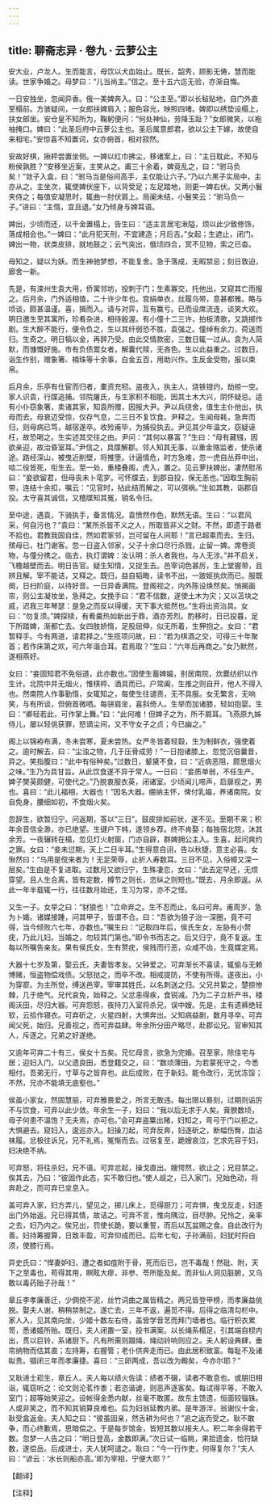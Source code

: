```yaml
---
---
---
```

title: 聊斋志异 · 卷九 · 云萝公主
---

安大业，卢龙人。生而能言，母饮以犬血始止。既长，韶秀，顾影无俦，慧而能读。世家争婚之。母梦曰：“儿当尚主。”信之。至十五六迄无验，亦渐自悔。

一日安独坐，忽闻异香。俄一美婢奔入。曰：“公主至。”即以长毡贴地，自门外直至榻前。方骇疑间，一女郎扶婢肩入；服色容光，映照四堵。婢即以绣垫设榻上，扶女郎坐。安仓皇不知所为，鞠躬便问：“何处神仙，劳降玉趾？”女郎微笑，以袍袖掩口。婢曰：“此圣后府中云萝公主也。圣后属意郎君，欲以公主下嫁，故使自来相宅。”安惊喜不知置词，女亦俯首，相对寂然。

安故好棋，揪枰尝置坐侧。一婢以红巾拂尘，移诸案上，曰：“主日耽此，不知与粉侯孰胜？”安移坐近案，主笑从之。甫三十余着，婢竟乱之，曰：“驸马负矣！”敛子入盒，曰：“驸马当是俗间高手，主仅能让六子。”乃以六黑子实局中，主亦从之。主坐次，辄使婢伏座下，以背受足；左足踏地，则更一婢右伏。又两小鬟夹侍之；每值安凝思时，辄曲一肘伏肩上。局阑未结，小鬟笑云：“驸马负一子。”进曰：“主惰，宜且退。”女乃倾身与婢耳语。

婢出，少顷而还，以千金置榻上，告生曰：“适主言居宅湫隘，烦以此少致修饰，落成相会也。”一婢曰：“此月犯天刑，不宜建造；月后吉。”女起；生遮止，闭门。婢出一物，状类皮排，就地鼓之；云气突出，俄顷四合，冥不见物，索之已杳。

母知之，疑以为妖。而生神驰梦想，不能复舍。急于落成，无暇禁忌；刻日敦迫，廊舍一新。

先是，有滦州生袁大用，侨寓邻坊，投刺于门；生素寡交，托他出，又窥其亡而报之。后月余，门外适相值，二十许少年也。宫绢单衣，丝履乌带，意甚都雅。略与顷谈，颇甚温谨。喜，揖而入。请与对弈，互有赢亏。已而设席流连，谈笑大欢。明日邀生至其寓所，珍肴杂进，相待殷渥。有小僮十二三许，拍板清歌，又跳掷作剧。生大醉不能行，便令负之，生以其纤弱恐不胜，袁强之。僮绰有余力，荷送而归。生奇之。明日犒以金，再辞乃受。由此交情款密，三数日辄一过从。袁为人简默，而慷慨好施。市有负债鬻女者，解囊代赎，无吝色。生以此益重之。过数日，诣生作别，赠象箸、楠珠等十余事，白金五百，用助兴作。生反金受物，报以束帛。

后月余，乐亭有仕宦而归者，橐资充牣。盗夜入，执主人，烧铁钳灼，劫掠一空。家人识袁，行牒追捕。邻院屠氏，与生家积不相能，因其土木大兴，阴怀疑忌。适有小仆窃象箸，卖诸其家，知袁所赠，因报大尹。尹以兵绕舍，值生主仆他出，执母而去。母衰迈受惊，仅存气息，二三日不复饮食。尹释之。生闻母耗，急奔而归，则母病已笃，越宿遂卒。收殓甫毕，为捕役执去。尹见其少年温文，窃疑诬枉，故恐喝之。生实述其交往之由。尹问：“其何以暴富？”生曰：“母有藏镪，因欲亲迎，故治昏室耳。”尹信之，具牒解郡。邻人知其无事，以重金赂监者，使杀诸途。路经深山，被曳近削壁，将推堕。计逼情危，时方急难，忽一虎自丛莽中出，啮二役皆死，衔生去。至一处，重楼叠阁，虎入，置之。见云萝扶婢出，凄然慰吊曰：“妾欲留君，但母丧未卜窀穸。可怀牒去，到郡自投，保无恙也。”因取生胸前带，连结十余扣，嘱云：“见官时，拈此结而解之，可以弭祸。”生如其教，诣郡自投。太守喜其诚信，又稽牒知其冤，销名令归。

至中途，遇袁，下骑执手，备言情况。袁愤然作色，默然无语。生曰：“以君风采，何自污也？”袁曰：“某所杀皆不义之人，所取皆非义之财。不然，即遗于路者不拾也。君教我固自佳，然如君家邻，岂可留在人间耶！”言已超乘而去。生归，殡母已，杜门谢客。忽一日盗入邻家，父子十余口尽行杀戮，止留一婢。席卷资物，与僮分携之。临去，执灯谓婢：汝认明：杀人者我也，与人无涉。”并不启关，飞檐越壁而去。明日告官。疑生知情，又捉生去。邑宰词色甚厉，生上堂握带，且辨且解。宰不能诘，又释之。既归，益自韬晦，读书不出，一跛妪执炊而已。服既阕，日扫阶庭，以待好音。一日异香满院。登阁视之，内外陈设焕然矣。悄揭画帘，则公主凝妆坐，急拜之。女挽手曰：“君不信数，遂使土木为灾；又以苫块之戚，迟我三年琴瑟：是急之而反以得缓，天下事大抵然也。”生将出资治具。女曰：“勿复须。”婢探椟，有肴羹热如新出于鼎，酒亦芳烈。酌移时，日已投暮，足下所踏婢，渐都亡去。女四肢娇惰，足股屈伸，似无所着，生狎抱之。女曰：“君暂释手。今有两道，请君择之。”生揽项问故，曰：“若为棋酒之交，可得三十年聚首；若作床第之欢，可六年谐合耳。君焉取？”生曰：“六年后再商之。”女乃默然，遂相燕好。

女曰：“妾固知君不免俗道，此亦数也。”因使生蓄婢媪，别居南院，炊爨纺织以作生计。北院中并无烟火，惟棋枰、酒具而已。户常阖，生推之则自开，他人不得入也。然南院人作事勤惰，女辄知之，每使生往谴责，无不具服。女无繁言，无响笑，与有所谈，但俯首微哂。每骈肩坐，喜斜倚人。生举而加诸膝，轻如抱婴。生曰：“卿轻若此，可作掌上舞。”曰：“此何难！但婢子之为，所不屑耳。飞燕原九姊侍儿，屡以轻佻获罪，怒谪尘间，又不守女子之贞；今已幽之。”

阁上以锦袸布满，冬未尝寒，夏未尝热。女严冬皆着轻縠，生为制鲜衣，强使着之。逾时解去，曰：“尘浊之物，几于压骨成劳！”一日抱诸膝上，忽觉沉倍曩昔，异之。笑指腹曰：“此中有俗种矣。”过数日，颦黛不食，曰：“近病恶阻，颇思烟火之味。”生乃为具甘旨。从此饮食遂不异于常人。一日曰：“妾质单弱，不任生产。婢子樊英颇健，可使代之。”乃脱衷服衣英，闭诸室。少顷闻儿啼声，启扉视之，男也。喜曰：“此儿福相，大器也！”因名大器。绷纳主怀，俾付乳媪，养诸南院。女自免身，腰细如初，不食烟火矣。

忽辞生，欲暂归宁。问返期，答以“三日”。鼓皮排如前状，遂不见。至期不来；积年余音信全渺，亦已绝望。生键户下帏，遂领乡荐。终不肯娶；每独宿北院，沐其余芳。一夜辗转在榻，忽见灯火射窗，门亦自辟，群婢拥公主入。生喜，起问爽约之罪。女曰：“妾未愆期，天上二日半耳。”生得意自诩，告以秋捷，意主必喜。女愀然曰：“乌用是傥来者为！无足荣辱，止折人寿数耳。三日不见，入俗幛又深一层矣。”生由是不复进取。过数月又欲归宁，生殊凄恋，女曰：“此去定早还，无烦穿望。且人生合离，皆有定数，撙节之则长，恣纵之则短也。”既去，月余即返。从此一年半载辄一行，往往数月始还，生习为常，亦不之怪。

又生一子。女举之曰：“豺狼也！”立命弃之。生不忍而止，名曰可弃。甫周岁，急为卜婚。诸媒接踵，问其甲子，皆谓不合。曰：“吾欲为狼子治一深圈，竟不可得，当今倾败六七年，亦数也。”嘱生曰：“记取四年后，侯氏生女，左胁有小赘疣，乃此儿妇。当婚之，勿较其门第也。”即令书而志之。后又归宁，竟不复返。生每以所嘱告亲友。果有侯氏女，生有赘疣，侯贱而行恶，众咸不齿，生竟媒定焉。

大器十七岁及第，娶云氏，夫妻皆孝友。父钟爱之。可弃渐长不喜读，辄偷与无赖博赌，恒盗物偿戏债。父怒挞之，而卒不改。相戒提防，不使有所得。遂夜出，小为穿窬。为主所觉，缚送邑宰。宰审其姓氏，以名刺送之归。父兄共絷之，楚掠惨棘，几于绝气。兄代哀免，始释之。父忿恚得疾，食锐减。乃为二子立析产书，楼阁沃田，尽归大器。可弃怨怒，夜持刀入室将杀兄，误中嫂。先是，主有遗裤绝轻软，云拾作寝衣。可弃斫之，火星四射，大惧奔出。父知病益剧，数月寻卒。可弃闻父死，始归。兄善视之，而可弃益肆。年余所分田产略尽，赴郡讼兄。官审知其人，斥逐之。兄弟之好遂绝。

又逾年可弃二十有三，侯女十五矣。兄忆母言，欲急为完婚。召至家，除佳宅与居；迎妇入门，以父遗良田，悉登籍交之，曰：“数顷薄田，为若蒙死守之，今悉相付。吾弟无行，寸草与之皆弃也。此后成败，在于新妇。能令改行，无忧冻馁；不然，兄亦不能填无底壑也。”

侯虽小家女，然固慧丽，可弃雅畏爱之，所言无敢违。每出限以晷刻，过期则诟厉不与饮食，可弃以此少敛。年余生一子，妇曰：“我以后无求于人矣。膏腴数顷，母子何患不温饱？无夫焉，亦可也。”会可弃盗粟出赌，妇知之，弯弓于门以拒之。大惧避去。窥妇入，逡巡亦入。妇操刀起，可弃反奔，妇逐斫之，断幅伤臀，血沾袜履。忿极往诉兄，兄不礼焉，冤惭而去。过宿复至，跪嫂哀泣，乞求先容于妇，妇决绝不纳。

可弃怒，将往杀妇，兄不语。可弃忿起，操戈直出。嫂愕然，欲止之；兄目禁之。俟其去，乃曰：“彼固作此态，实不敢归也。”使人觇之，已入家门。兄始色动，将奔赴之，而可弃已坌息入。

盖可弃入家，妇方弄儿，望见之，掷儿床上，觅得厨刀；可弃惧，曳戈反走，妇逐出门外始返。兄已得其情，故诘之。可弃不言，惟向隅泣，目尽肿。兄怜之，亲率之去，妇乃内之。俟兄出，罚使长跪，要以重誓，而后以瓦盆赐之食。自此改行为善。妇持筹握算，日致丰盈，可弃仰成而已。后年七旬，子孙满前，妇犹时捋白须，使膝行焉。

异史氏曰：“悍妻妒妇，遭之者如疽附于骨，死而后已，岂不毒哉！然砒、附，天下之至毒也，苟得其用，瞑眩大瘳，非参、苓所能及矣。而非仙人洞见脏腑，又乌敢以毒药贻子孙哉！”

章丘李孝廉善迁，少倜傥不泥，丝竹词曲之属皆精之。两兄皆登甲榜，而孝廉益佻脱。娶夫人谢，稍稍禁制之。遂亡去，三年不返，遍觅不得。后得之临清勾栏中。家人入，见其南向坐，少姬十数左右侍，盖皆学音艺而拜门墙者也。临行积衣累笥，悉诸姬所贻。既归，夫人闭置一室，投书满案。以长绳系榻足，引其端自棂内出，贯以巨铃，系诸厨下。凡有所需则蹑绳，绳动铃响则应之。夫人躬设典肆，垂帘纳物而估其直；左持筹，右握管；老仆供奔走而已。由此居积致富。每耻不及诸姒贵。锢闭三年而孝廉捷。喜曰：“三卵两成，吾以改为毈矣，今亦尔耶？”

又耿进士崧生，章丘人。夫人每以绩火佐读：绩者不辍，读者不敢息也。或朋旧相诣，辄窃听之：论文则沦茗作黍；若恣谐谑，则恶声逐客矣。每试得平等，不敢入室门；超等始笑迎之。设帐得金悉内献，丝毫不敢匿。故东主馈遗，恒面较锱铢。人或非笑之，而不知其销算良难也。后为妇翁延教内弟。是年游泮，翁谢仪十金，耿受盒返金。夫人知之曰：“彼虽固亲，然舌耕为何也？”追之返而受之。耿不敢争，而心终歉焉，思暗偿之。于是每岁馆金，皆短其数以报夫人。积二年余得若干数。忽梦一人告之曰：“明日登高，金数即满。”次日试一临眺，果拾遗金，恰符缺数，遂偿岳。后成进士，夫人犹呵谴之。耿曰：“今一行作吏，何得复尔？”夫人曰：“谚云：‘水长则船亦高。’即为宰相，宁便大耶？”

【翻译】

【注释】

